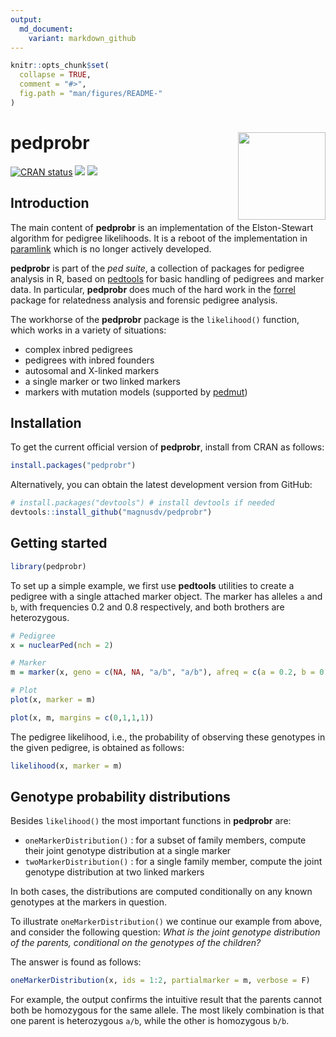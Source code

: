 ---
output:
  md_document:
    variant: markdown_github
---

<!-- README.md is generated from README.Rmd. Please edit that file -->

```{r, echo = FALSE}
knitr::opts_chunk$set(
  collapse = TRUE,
  comment = "#>",
  fig.path = "man/figures/README-"
)
```

# pedprobr <img src="man/figures/logo.png" align="right" height=140 />

<!-- badges: start -->
[![CRAN status](https://www.r-pkg.org/badges/version/pedprobr)](https://CRAN.R-project.org/package=pedprobr)
[![](https://cranlogs.r-pkg.org/badges/grand-total/pedprobr?color=yellow)](https://cran.r-project.org/package=pedprobr)
[![](https://cranlogs.r-pkg.org/badges/last-month/pedprobr?color=yellow)](https://cran.r-project.org/package=pedprobr)
<!-- badges: end -->


## Introduction

The main content of **pedprobr** is an implementation of the Elston-Stewart algorithm for pedigree likelihoods. It is a reboot of the implementation in [paramlink](https://CRAN.R-project.org/package=paramlink) which is no longer actively developed. 

**pedprobr** is part of the *ped suite*, a collection of packages for pedigree analysis in R, based on [pedtools](https://github.com/magnusdv/pedtools) for basic handling of pedigrees and marker data. In particular, **pedprobr** does much of the hard work in the [forrel](https://github.com/magnusdv/forrel) package for relatedness analysis and forensic pedigree analysis. 

The workhorse of the **pedprobr** package is the `likelihood()` function, which works in a variety of situations:

* complex inbred pedigrees
* pedigrees with inbred founders
* autosomal and X-linked markers
* a single marker or two linked markers
* markers with mutation models (supported by [pedmut](https://github.com/magnusdv/pedmut))

## Installation
To get the current official version of **pedprobr**, install from CRAN as follows:
```{r, eval = FALSE}
install.packages("pedprobr")
```

Alternatively, you can obtain the latest development version from GitHub:
```{r, eval = FALSE}
# install.packages("devtools") # install devtools if needed
devtools::install_github("magnusdv/pedprobr")
```

## Getting started
```{r}
library(pedprobr)
```

To set up a simple example, we first use **pedtools** utilities to create a pedigree with a single attached marker object. The marker has alleles `a` and `b`, with frequencies 0.2 and 0.8 respectively, and both brothers are heterozygous.
```{r, fig.keep = "none"}
# Pedigree
x = nuclearPed(nch = 2)

# Marker
m = marker(x, geno = c(NA, NA, "a/b", "a/b"), afreq = c(a = 0.2, b = 0.8))

# Plot
plot(x, marker = m)
```

```{r pedplot, echo = FALSE, fig.height=2.7, fig.width=2.5}
plot(x, m, margins = c(0,1,1,1))
```

The pedigree likelihood, i.e., the probability of observing these genotypes in the given pedigree, is obtained as follows:
```{r}
likelihood(x, marker = m)
```

## Genotype probability distributions
Besides `likelihood()` the most important functions in **pedprobr** are:

* `oneMarkerDistribution()` : for a subset of family members, compute their joint genotype distribution at a single marker
* `twoMarkerDistribution()` : for a single family member, compute the joint genotype distribution at two linked markers

In both cases, the distributions are computed conditionally on any known genotypes at the markers in question.

To illustrate `oneMarkerDistribution()` we continue our example from above, and consider the following question: _What is the joint genotype distribution of the parents, conditional on the genotypes of the children?_ 

The answer is found as follows:
```{r}
oneMarkerDistribution(x, ids = 1:2, partialmarker = m, verbose = F)
```

For example, the output confirms the intuitive result that the parents cannot both be homozygous for the same allele. The most likely combination is that one parent is heterozygous `a/b`, while the other is homozygous `b/b`.
